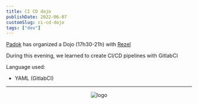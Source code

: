 ```yaml
---
title: CI CD dojo
publishDate: 2022-06-07
customSlug: ci-cd-dojo
tags: ["dev"]
---
```


[Padok](https://www.padok.fr/) has organized a Dojo (17h30-21h) with [Rezel](https://rezel.net)

During this evening, we learned to create CI/CD pipelines with GitlabCI

Language used:

- YAML (GitlabCI)

---



<div style="text-align: center">
    <Image src={logo} alt="logo" height={100}/>
</div>

